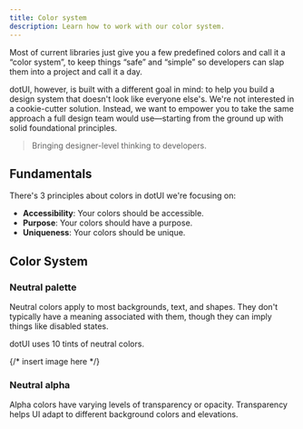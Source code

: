---
title: Color system
description: Learn how to work with our color system.
---

Most of current libraries just give you a few predefined colors and call it a “color system”, to keep things “safe” and “simple” so developers can slap them into a project and call it a day.

dotUI, however, is built with a different goal in mind: to help you build a design system that doesn't look like everyone else's. We're not interested in a cookie-cutter solution. Instead, we want to empower you to take the same approach a full design team would use—starting from the ground up with solid foundational principles.

> Bringing designer-level thinking to developers.

## Fundamentals

There's 3 principles about colors in dotUI we're focusing on:

- **Accessibility**: Your colors should be accessible.
- **Purpose**: Your colors should have a purpose.
- **Uniqueness**: Your colors should be unique.

## Color System

### Neutral palette

Neutral colors apply to most backgrounds, text, and shapes. They don't typically have a meaning associated with them, though they can imply things like disabled states.

dotUI uses 10 tints of neutral colors.

{/* insert image here */}

### Neutral alpha

Alpha colors have varying levels of transparency or opacity. Transparency helps UI adapt to different background colors and elevations.

### 